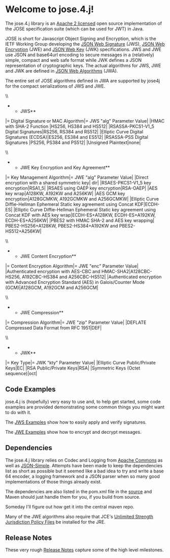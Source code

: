 = Welcome to jose.4.j!=

The jose.4.j library is an [[https://bitbucket.org/b_c/jose4j/src/4f10a2684a7d0285da5826037ad48852ecf4485f/LICENSE?at=master|Apache 2 licensed]] open source implementation of the JOSE specification suite (which can be used for JWT) in Java.

JOSE is short for Javascript Object Signing and Encryption, which is the IETF Working Group developing the [[http://tools.ietf.org/html/draft-ietf-jose-json-web-signature|JSON Web Signature]] (JWS), [[http://tools.ietf.org/html/draft-ietf-jose-json-web-encryption|JSON Web Encryption]] (JWE) and [[http://tools.ietf.org/html/draft-ietf-jose-json-web-key|JSON Web Key]] (JWK) specifications. JWS and JWE use JSON and base64url encoding to secure messages in a (relatively) simple, compact and web safe format while JWK defines a JSON representation of cryptographic keys. The actual algorithms for JWS, JWE and JWK are defined in [[http://tools.ietf.org/html/draft-ietf-jose-json-web-algorithms|JSON Web Algorithms]] (JWA).

The entire set of JOSE algorithms defined in JWA are supported by jose4j for the compact serializations of JWS and JWE.

\\
**JWS**
|= Digital Signature or MAC Algorithm|= JWS "alg" Parameter Value|
|HMAC with SHA-2 Function |HS256, HS384 and HS512|
|RSASSA-PKCS1-V1_5 Digital Signatures|RS256, RS384 and RS512|
|Elliptic Curve Digital Signatures (ECDSA)|ES256, ES384 and ES512|
|RSASSA-PSS Digital Signatures |PS256, PS384 and PS512|
|Unsigned Plaintext|none|


\\
**JWE Key Encryption and Key Agreement**
|= Key Management Algorithm|= JWE "alg" Parameter Value|
|Direct encryption with a shared symmetric key| dir|
|RSAES-PKCS1-V1_5 key encryption|RSA1_5|
|RSAES using OAEP key encryption|RSA-OAEP|
|AES key wrap|A128KW, A192KW and A256KW|
|AES GCM key encryption|A128GCMKW, A192GCMKW and A256GCMKW|
|Elliptic Curve Diffie-Hellman Ephemeral Static key agreement using Concat KDF|ECDH-ES|
|Elliptic Curve Diffie-Hellman Ephemeral Static key agreement using Concat KDF with AES key wrap|ECDH-ES+A128KW, ECDH-ES+A192KW, ECDH-ES+A256KW|
|PBES2 with HMAC SHA-2 and AES key wrapping| PBES2-HS256+A128KW, PBES2-HS384+A192KW and PBES2-HS512+A256KW|

\\
**JWE Content Encryption**
|= Content Encryption Algorithm|= JWE "enc" Parameter Value|
|Authenticated encryption with AES-CBC and HMAC-SHA2|A128CBC-HS256, A192CBC-HS384 and A256CBC-HS512|
|Authenticated encryption with Advanced Encryption Standard (AES) in Galois/Counter Mode (GCM)|A128GCM, A192GCM and A256GCM| 

\\
**JWE Compression**
|= Compression Algorithm|= JWE "zip" Parameter Value|
|DEFLATE Compressed Data Format from RFC 1951|DEF|

\\
**JWK**
|= Key Type|= JWK "kty" Parameter Value|
|Elliptic Curve Public/Private Keys|EC|
|RSA Public/Private Keys|RSA|
|Symmetric Keys (Octet sequence)|oct|
 

== Code Examples ==
jose.4.j is (hopefully) very easy to use and, to help get started, some code examples are provided demonstrating some common things you might want to do with it.

The [[JWS%20Examples|JWS Examples]] show how to easily apply and verify signatures.

The [[JWE%20Examples|JWE Examples]] show how to encrypt and decrypt messages.

== Dependencies ==
The jose.4.j library relies on Codec and Logging from [[http://commons.apache.org/|Apache Commons]] as well as [[https://code.google.com/p/json-simple/|JSON-Simple]]. Attempts have been made to keep the dependencies list as short as possible but it seemed like a bad idea to try and write a base 64 encoder, a logging framework and a JSON parser when so many good implementations of those things already exist. 

The dependencies are also listed in the pom.xml file in the [[https://bitbucket.org/b_c/jose4j/src|source]] and Maven should just handle them for you, if you build from source.

Someday I'll figure out how get it into the central maven repo.

Many of the JWE algorithms also require that JCE's [[http://www.oracle.com/technetwork/java/javase/downloads/jce-7-download-432124.html|Unlimited Strength Jurisdiction Policy Files]] be installed for the JRE. 

== Release Notes == 
These very rough [[Release%20Notes|Release Notes]] capture some of the high level milestones.
 